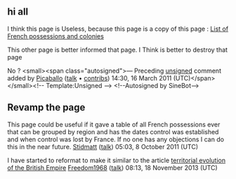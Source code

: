 <article id="30217116" title=Talk:Evolution of the French Empire>
	<talkpage id="30217116" title="Talk:Evolution of the French Empire">
{{WikiProject France}}

==hi all == 
I think this page is Useless, because this page is a copy of this page : [[List of French possessions and colonies]]

This other page is better informed that page.
I Think is better to destroy that page 

No ?  &lt;small&gt;&lt;span class=&quot;autosigned&quot;&gt;— Preceding [[Wikipedia:Signatures|unsigned]] comment added by [[User:Picaballo|Picaballo]] ([[User talk:Picaballo|talk]] • [[Special:Contributions/Picaballo|contribs]]) 14:30, 16 March 2011 (UTC)&lt;/span&gt;&lt;/small&gt;&lt;!-- Template:Unsigned --&gt; &lt;!--Autosigned by SineBot--&gt;

== Revamp the page ==

This page could be useful if it gave a table of all French possessions ever that can be grouped by region and has the dates control was established and when control was lost by France. If no one has any objections I can do this in the near future.
[[User:Stidmatt|Stidmatt]] ([[User talk:Stidmatt|talk]]) 05:03, 8 October 2011 (UTC)

I have started to reformat to make it similar to the article [[territorial evolution of the British Empire]]
[[User:Freedom1968|Freedom1968]] ([[User talk:Freedom1968|talk]]) 08:13, 18 November 2013 (UTC)
	</talkpage>
</article>